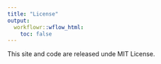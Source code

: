```yaml
---
title: "License"
output:
  workflowr::wflow_html:
    toc: false
---
```


This site and code are released unde MIT License.
